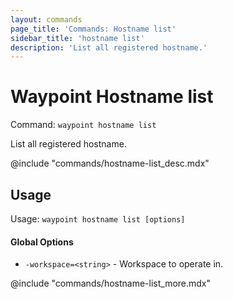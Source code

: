 ```yaml
---
layout: commands
page_title: 'Commands: Hostname list'
sidebar_title: 'hostname list'
description: 'List all registered hostname.'
---
```


# Waypoint Hostname list

Command: `waypoint hostname list`

List all registered hostname.

@include "commands/hostname-list_desc.mdx"

## Usage

Usage: `waypoint hostname list [options]`

#### Global Options

- `-workspace=<string>` - Workspace to operate in.

@include "commands/hostname-list_more.mdx"
